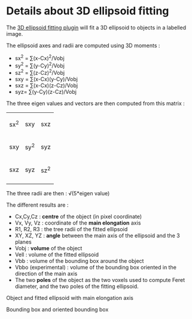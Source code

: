 = Details about 3D ellipsoid fitting =

The [[plugin:analysis:3d_analysis:start|3D ellipsoid fitting plugin]] will fit a 3D ellipsoid to objects in a labelled image. 

The ellipsoid axes and radii are computed using 3D moments : 

* sx<sup>2</sup> = ∑(x-Cx)<sup>2</sup>/Vobj
* sy<sup>2</sup> = ∑(y-Cy)<sup>2</sup>/Vobj
* sz<sup>2</sup> = ∑(z-Cz)<sup>2</sup>/Vobj
* sxy = ∑(x-Cx)(y-Cy)/Vobj
* sxz = ∑(x-Cx)(z-Cz)/Vobj
* syz= ∑(y-Cy)(z-Cz)/Vobj

The three eigen values and vectors are then computed from this matrix : 
{| class="wikitable sortable" border=1
|  sx<sup>2</sup>  ||  sxy  ||  sxz 
|-
|  sxy  ||  sy<sup>2</sup>  ||  syz 
|-
|  sxz  ||  syz  ||  sz<sup>2</sup> 
|-
|}

The three radii are then : √(5*eigen value)


The different results are :

* Cx,Cy,Cz : '''centre''' of the object (in pixel coordinate)
* Vx, Vy, Vz : coordinate of the '''main elongation''' axis
* R1, R2, R3 : the tree radii of the fitted ellipsoid
* XY, XZ, YZ : '''angle''' between the main axis of the ellipsoid and the 3 planes
* Vobj : '''volume''' of the object
* Vell : volume of the fitted ellipsoid
* Vbb : volume of the bounding box around the object
* Vbbo (experimental) : volume of the bounding box oriented in the direction of the main axis
* The two '''poles''' of the object as the two voxels used to compute Feret diameter, and the two poles of the fitting ellipsoid.

{{:tutorial:plugins:ellipsoid.png|Object and fitted ellipsoid with main elongation axis}}

Object and fitted ellipsoid with main elongation axis

{{:tutorial:plugins:ellipsoid1.png|Bounding box and oriented bounding box}}

Bounding box and oriented bounding box
